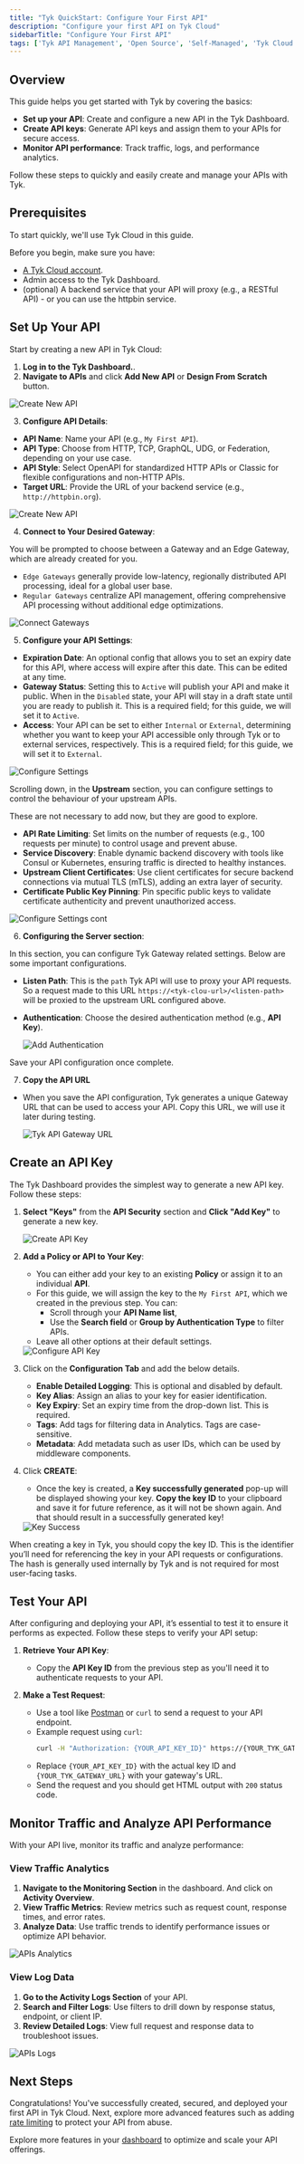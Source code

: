 ```yaml
---
title: "Tyk QuickStart: Configure Your First API"
description: "Configure your first API on Tyk Cloud"
sidebarTitle: "Configure Your First API"
tags: ['Tyk API Management', 'Open Source', 'Self-Managed', 'Tyk Cloud', 'API Gateway']
---
```


## Overview
This guide helps you get started with Tyk by covering the basics:

- **Set up your API**: Create and configure a new API in the Tyk Dashboard.
- **Create API keys**: Generate API keys and assign them to your APIs for secure access.
- **Monitor API performance**: Track traffic, logs, and performance analytics.

Follow these steps to quickly and easily create and manage your APIs with Tyk.

## Prerequisites

To start quickly, we'll use Tyk Cloud in this guide.

Before you begin, make sure you have:
- [A Tyk Cloud account](https://tyk.io/sign-up/#cloud).
- Admin access to the Tyk Dashboard.
- (optional) A backend service that your API will proxy (e.g., a RESTful API) - or you can use the httpbin service.


## Set Up Your API

Start by creating a new API in Tyk Cloud:

1. **Log in to the Tyk Dashboard.**.
2. **Navigate to APIs** and click **Add New API** or **Design From Scratch** button.

  <img src="/img/getting-started/create-account-design-from-scratch.png" alt="Create New API" />

3. **Configure API Details**:
  - **API Name**: Name your API (e.g., `My First API`).
  - **API Type**: Choose from HTTP, TCP, GraphQL, UDG, or Federation, depending on your use case.
  - **API Style**: Select OpenAPI for standardized HTTP APIs or Classic for flexible configurations and non-HTTP APIs.
  - **Target URL**: Provide the URL of your backend service (e.g., `http://httpbin.org`).

  <img src="/img/getting-started/create-new-api.png" alt="Create New API" />

4. **Connect to Your Desired Gateway**:

  You will be prompted to choose between a Gateway and an Edge Gateway, which are already created for you.
  - `Edge Gateways` generally provide low-latency, regionally distributed API processing, ideal for a global user base.
  - `Regular Gateways` centralize API management, offering comprehensive API processing without additional edge optimizations.

  <img src="/img/getting-started/apis-connect-gateways.png" alt="Connect Gateways" />

5. **Configure your API Settings**:

  - **Expiration Date**: An optional config that allows you to set an expiry date for this API, where access will expire after this date. This can be edited at any time.
  - **Gateway Status**: Setting this to `Active` will publish your API and make it public. When in the `Disabled` state, your API will stay in a draft state until you are ready to publish it. This is a required field; for this guide, we will set it to `Active`.
  - **Access**: Your API can be set to either `Internal` or `External`, determining whether you want to keep your API accessible only through Tyk or to external services, respectively. This is a required field; for this guide, we will set it to `External`.

<img src="/img/getting-started/apis-configure-settings-1.png" alt="Configure Settings" />

Scrolling down, in the **Upstream** section, you can configure settings to control the behaviour of your upstream APIs. 

<Note>
These are not necessary to add now, but they are good to explore.
</Note>


  - **API Rate Limiting**: Set limits on the number of requests (e.g., 100 requests per minute) to control usage and prevent abuse.
  - **Service Discovery**: Enable dynamic backend discovery with tools like Consul or Kubernetes, ensuring traffic is directed to healthy instances.
  - **Upstream Client Certificates**: Use client certificates for secure backend connections via mutual TLS (mTLS), adding an extra layer of security.
  - **Certificate Public Key Pinning**: Pin specific public keys to validate certificate authenticity and prevent unauthorized access.

  <img src="/img/getting-started/apis-configure-settings-2.png" alt="Configure Settings cont" />

6. **Configuring the Server section**:

  In this section, you can configure Tyk Gateway related settings. Below are some important configurations.
  - **Listen Path**: This is the `path` Tyk API will use to proxy your API requests. So a request made to this URL `https://<tyk-clou-url>/<listen-path>` will be proxied to the upstream URL configured above.
  - **Authentication**: Choose the desired authentication method (e.g., **API Key**).

    <img src="/img/getting-started/create-api-select-authentication.png" alt="Add Authentication" />

Save your API configuration once complete.

7. **Copy the API URL**
  - When you save the API configuration, Tyk generates a unique Gateway URL that can be used to access your API. Copy this URL, we will use it later during testing.

    <img src="/img/getting-started/api-url-provided-by-tyk.png" alt="Tyk API Gateway URL" />

## Create an API Key

The Tyk Dashboard provides the simplest way to generate a new API key. Follow these steps:

1. **Select "Keys"** from the **API Security** section and **Click "Add Key"** to generate a new key.
   
   <img src="/img/getting-started/create-api-security-key.png" alt="Create API Key" />

2. **Add a Policy or API to Your Key**:
   - You can either add your key to an existing **Policy** or assign it to an individual **API**.
   - For this guide, we will assign the key to the `My First API`, which we created in the previous step. You can:
     - Scroll through your **API Name list**,
     - Use the **Search field** or **Group by Authentication Type** to filter APIs.
   - Leave all other options at their default settings.

   <img src="/img/getting-started/configure-api-key.png" alt="Configure API Key" />

4. Click on the **Configuration Tab** and add the below details.
   - **Enable Detailed Logging**: This is optional and disabled by default.
   - **Key Alias**: Assign an alias to your key for easier identification.
   - **Key Expiry**: Set an expiry time from the drop-down list. This is required.
   - **Tags**: Add tags for filtering data in Analytics. Tags are case-sensitive.
   - **Metadata**: Add metadata such as user IDs, which can be used by middleware components.

5. Click **CREATE**:
   - Once the key is created, a **Key successfully generated** pop-up will be displayed showing your key. **Copy the key ID** to your clipboard and save it for future reference, as it will not be shown again. And that should result in a successfully generated key!

   <img src="/img/getting-started/apis-keys-success.png" alt="Key Success" />
  

  
<Note>
When creating a key in Tyk, you should copy the key ID. This is the identifier you’ll need for referencing the key in your API requests or configurations. The hash is generally used internally by Tyk and is not required for most user-facing tasks.
</Note>

  

## Test Your API

After configuring and deploying your API, it’s essential to test it to ensure it performs as expected. Follow these steps to verify your API setup:

1. **Retrieve Your API Key**:
   - Copy the **API Key ID** from the previous step as you'll need it to authenticate requests to your API.

2. **Make a Test Request**:
   - Use a tool like [Postman](https://www.postman.com/) or `curl` to send a request to your API endpoint.
   - Example request using `curl`:
     ```bash
     curl -H "Authorization: {YOUR_API_KEY_ID}" https://{YOUR_TYK_GATEWAY_URL}/my-first-api/
     ```
   - Replace `{YOUR_API_KEY_ID}` with the actual key ID and `{YOUR_TYK_GATEWAY_URL}` with your gateway's URL.
   - Send the request and you should get HTML output with `200` status code.


## Monitor Traffic and Analyze API Performance

With your API live, monitor its traffic and analyze performance:

### View Traffic Analytics

1. **Navigate to the Monitoring Section** in the dashboard. And click on **Activity Overview**.
2. **View Traffic Metrics**: Review metrics such as request count, response times, and error rates.
3. **Analyze Data**: Use traffic trends to identify performance issues or optimize API behavior.

<img src="/img/getting-started/apis-analytics.png" alt="APIs Analytics" />


### View Log Data

1. **Go to the Activity Logs Section** of your API.
2. **Search and Filter Logs**: Use filters to drill down by response status, endpoint, or client IP.
3. **Review Detailed Logs**: View full request and response data to troubleshoot issues.

<img src="/img/getting-started/api-activity-logs.png" alt="APIs Logs" />


## Next Steps

Congratulations! You've successfully created, secured, and deployed your first API in Tyk Cloud. Next, explore more advanced features such as adding [rate limiting](/api-management/rate-limit#introduction) to protect your API from abuse.

Explore more features in your [dashboard](/getting-started/using-tyk-dashboard) to optimize and scale your API offerings.
